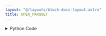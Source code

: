 ```yaml
---
layout: "@/layouts/block-docs-layout.astro"
title: OPEN_PARQUET
---
```



<PythonDocsDisplay docstring={docstring} />
<AppDisplay app={app} client:visible />

<details>
<summary>Python Code</summary>
```python
from os import path
from flojoy import flojoy, DataFrame
import pandas as pd


@flojoy(deps={"pyarrow": "12.0.1", "fastparquet": "2023.7.0"})
def OPEN_PARQUET(file_path: str = "") -> DataFrame:
    """The OPEN_PARQUET node loads a local file of the .parquet file format. It then returns the file as a pandas.Dataframe type.

    Inputs
    ------
    default: None

    Parameters
    ----------
    file_path : str
        File path to the .parquet file or an URL of a .parquet file.

    Returns
    -------
    DataFrame
        DataFrame loaded from .parquet file
    """

    if file_path[-8:] != ".parquet":
        raise ValueError(f"File type {file_path[-8:]} unsupported.")

    if not path.exists(file_path):
        raise ValueError("File path does not exist!")

    read_parquet = pd.read_parquet(file_path)

    return DataFrame(df=read_parquet)

```
[Find this Flojoy Block on GitHub](https://github.com/flojoy-ai/blocks/blob/main/blocks/EXTRACTORS/FILE/OPEN_PARQUET/OPEN_PARQUET.py)
</details>


## Example
